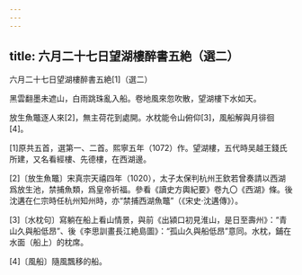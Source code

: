 ```yaml
---
---
---
```

title: 六月二十七日望湖樓醉書五絶（選二）
---




六月二十七日望湖樓醉書五絶[1]（選二）



黑雲翻墨未遮山，白雨跳珠亂入船。卷地風來忽吹散，望湖樓下水如天。

放生魚鼈逐人來[2]，無主荷花到處開。水枕能令山俯仰[3]，風船解與月徘徊[4]。

[1]原共五首，選第一、二首。熙寧五年（1072）作。望湖樓，五代時吴越王錢氏所建，又名看經樓、先德樓，在西湖邊。

[2]〔放生魚鼈〕宋真宗天禧四年（1020），太子太保判杭州王欽若曾奏請以西湖爲放生池，禁捕魚類，爲皇帝祈福。參看《讀史方輿紀要》卷九〇《西湖》條。後沈遘在仁宗時任杭州知州時，亦“禁捕西湖魚鼈”（《宋史·沈遘傳》）。

[3]〔水枕句〕寫躺在船上看山情景，與前《出潁口初見淮山，是日至壽州》：“青山久與船低昂”、後《李思訓畫長江絶島圖》：“孤山久與船低昂”意同。水枕，鋪在水面（船上）的枕席。

[4]〔風船〕隨風飄移的船。